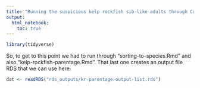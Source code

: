 ```yaml
---
title: "Running the suspicious kelp rockfish sib-like adults through Colony"
output: 
  html_notebook:
    toc: true
---
```



```r
library(tidyverse)
```

So, to get to this point we had to run through "sorting-to-species.Rmd" and also
"kelp-rockfish-parentage.Rmd".  That last one creates an output file RDS that we can 
use here:
```r
dat <- readRDS("rds_outputs/kr-parentage-output-list.rds")
```
